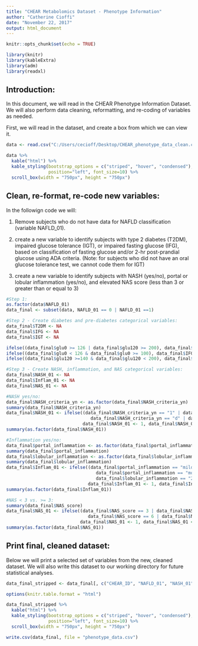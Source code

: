 ---
title: "CHEAR Metabolomics Dataset - Phenotype Information"
author: "Catherine Cioffi"
date: "November 22, 2017"
output: html_document
---

```{r setup, include=FALSE}
knitr::opts_chunk$set(echo = TRUE)

library(knitr)
library(kableExtra)
library(adm)
library(readxl)
```

## Introduction:

In this document, we will read in the CHEAR Phenotype Information Dataset. We will also perform data cleaning, reformatting, and re-coding of variables as needed.

First, we will read in the dataset, and create a box from which we can view it.

```{r, echo=TRUE}

data <- read.csv("C:/Users/cecioff/Desktop/CHEAR_phenotype_data_clean.csv", header=TRUE, na.strings=c("", "NA"), sep=",")

data %>%
  kable("html") %>%
  kable_styling(bootstrap_options = c("striped", "hover", "condensed"), full_width=F, 
                position="left", font_size=10) %>%
  scroll_box(width = "750px", height = "750px")

```

## Clean, re-format, re-code new variables:

In the followign code we will:


1. Remove subjects who do not have data for NAFLD classification (variable NAFLD_01).


2. create a new variable to identify subjects with type 2 diabetes (T2DM), impaired glucose tolerance (IGT), or impaired fasting glucose (IFG), based on classification of fasting glucose and/or 2-hr post-prandial glucose using ADA criteria. (Note: for subjects who did not have an oral glucose tolerance test, we cannot code them for IGT)


3. create a new variable to identify subjects with NASH (yes/no), portal or lobular inflammation (yes/no), and elevated NAS score (less than 3 or greater than or equal to 3)


```{r, echo=TRUE, results=FALSE}
#Step 1:
as.factor(data$NAFLD_01)
data_final <- subset(data, NAFLD_01 == 0 | NAFLD_01 ==1)

#Step 2 - Create diabetes and pre-diabetes categorical variables:
data_final$T2DM <- NA
data_final$IFG <- NA
data_final$IGT <- NA

ifelse((data_final$glu0 >= 126 | data_final$glu120 >= 200), data_final$T2DM <- 1, data_final$T2DM <- 0)
ifelse((data_final$glu0 < 126 & data_final$glu0 >= 100), data_final$IFG <- 1, data_final$IFG <- 0)
ifelse((data_final$glu120 >=140 & data_final$glu120 < 200), data_final$IGT <- 1, data_final$IGT <- 0)

#Step 3 - Create NASH, inflammation, and NAS categorical variables:
data_final$NASH_01 <- NA
data_final$Inflam_01 <- NA
data_final$NAS_01 <- NA

#NASH yes/no:
data_final$NASH_criteria_yn <- as.factor(data_final$NASH_criteria_yn)
summary(data_final$NASH_criteria_yn)
data_final$NASH_01 <- ifelse((data_final$NASH_criteria_yn == "1" | data_final$NASH_criteria_yn == "c" | 
                                data_final$NASH_criteria_yn == "d" | data_final$NASH_criteria_yn == "e"), 
                             data_final$NASH_01 <- 1, data_final$NASH_01 <- 0)
summary(as.factor(data_final$NASH_01))

#Inflammation yes/no:
data_final$portal_inflammation <- as.factor(data_final$portal_inflammation)
summary(data_final$portal_inflammation)
data_final$lobular_inflammation <- as.factor(data_final$lobular_inflammation)
summary(data_final$lobular_inflammation)
data_final$Inflam_01 <- ifelse((data_final$portal_inflammation == "mild-mod" | 
                                  data_final$portal_inflammation == "mod" | data_final$lobular_inflammation == "1" |  
                                  data_final$lobular_inflammation == "2" |  data_final$lobular_inflammation == "3"), 
                               data_final$Inflam_01 <- 1, data_final$Inflam_01 <- 0)
summary(as.factor(data_final$Inflam_01))   

#NAS < 3 vs. >= 3:
summary(data_final$NAS_score)
data_final$NAS_01 <- ifelse((data_final$NAS_score == 3 | data_final$NAS_score == 4 | data_final$NAS_score == 5 |
                               data_final$NAS_score == 6 | data_final$NAS_score == 7), 
                            data_final$NAS_01 <- 1, data_final$NAS_01 <- 0)
summary(as.factor(data_final$NAS_01))

```

## Print final, cleaned dataset:

Below we will print a selected set of variables from the new, cleaned dataset. We will also write this dataset to our working directory for future statistical analyses.

```{r, echo=TRUE}
data_final_stripped <- data_final[, c("CHEAR_ID", "NAFLD_01", "NASH_01", "Inflam_01", "NAS_01", "T2DM", "IGT", "IFG", 'age', 'sex', 'race', 'BMI', 'BMIZ', 'BMIPCT', 'ALT', 'AST', 'Triglyc', 'HDL', 'LDL', 'Total_chol', 'fibrosis_stage', 'lobular_inflammation', 'portal_inflammation', 'ballooning', 'NAS_score')]

options(knitr.table.format = "html") 

data_final_stripped %>%
  kable("html") %>%
  kable_styling(bootstrap_options = c("striped", "hover", "condensed"), full_width=F, 
                position="left", font_size=10) %>%
  scroll_box(width = "750px", height = "750px")

write.csv(data_final, file = "phenotype_data.csv")

```
